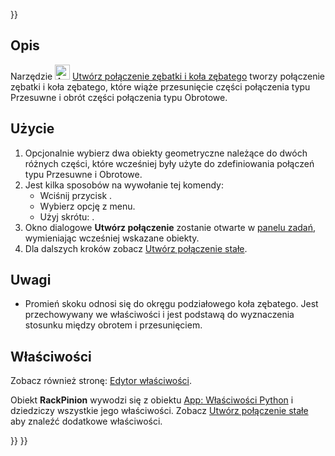 <languages/>

{{UnfinishedDocu{{#translation:}}}}

{{Docnav/pl
|[[Assembly_CreateJointAngle/pl|Utwórz połączenie kątowe]]
|[[Assembly_CreateJointScrew/pl|Utwórz połączenie śrubowe]]
|[[Assembly_Workbench/pl|środowisko pracy Złożenie]]
|IconL=Assembly_CreateJointAngle.svg
|IconR=Assembly_CreateJointScrew.svg
|IconC=Workbench_Assembly.svg
}}

<div class="mw-translate-fuzzy">
{{GuiCommand/pl
|Name=Assembly CreateJointRackPinion
|Name/pl=Złożenie Utwórz połączenie zębatki i koła zębatego
|MenuLocation=Złożenie → Utwórz połączenie zębatki i koła zębatego
|Workbenches=[[Assembly_Workbench/pl|Złożenie]]
|Shortcut={{KEY|Q}}
|Version=1.0
|SeeAlso=
}}
</div>

<span id="Description"></span>
==Opis==

Narzędzie [[Image:Assembly_CreateJointRackPinion.svg|24px]] [[Assembly_CreateJointRackPinion/pl|Utwórz połączenie zębatki i koła zębatego]] tworzy połączenie zębatki i koła zębatego, które wiąże przesunięcie części połączenia typu Przesuwne i obrót części połączenia typu Obrotowe.

<span id="Usage"></span>
==Użycie==

<div class="mw-translate-fuzzy">
# Opcjonalnie wybierz dwa obiekty geometryczne należące do dwóch różnych części, które wcześniej były użyte do zdefiniowania połączeń typu Przesuwne i Obrotowe.
# Jest kilka sposobów na wywołanie tej komendy:
#* Wciśnij przycisk {{Button|[[Image:Assembly_CreateJointRackPinion.svg|16px]] [[Assembly_CreateJointRackPinion/pl|Utwórz połączenie zębatki i koła zębatego]]}}.
#* Wybierz opcję {{MenuCommand|Złożenie → [[Image:Assembly_CreateJointRackPinion.svg|16px]] Utwórz połączenie zębatki i koła zębatego}} z menu.
#* Użyj skrótu: {{KEY|Q}}.
# Okno dialogowe '''Utwórz połączenie''' zostanie otwarte w [[Task_panel/pl|panelu zadań]], wymieniając wcześniej wskazane obiekty.
# Dla dalszych kroków zobacz [[Assembly_CreateJointFixed/pl#Użycie|Utwórz połączenie stałe]].
</div>

<span id="Notes"></span>
==Uwagi==

* Promień skoku odnosi się do okręgu podziałowego koła zębatego. Jest przechowywany we właściwości {{PropertyData|Distance}} i jest podstawą do wyznaczenia stosunku między obrotem i przesunięciem. 

<span id="Properties"></span>
==Właściwości==

Zobacz również stronę: [[Property_editor/pl|Edytor właściwości]].

Obiekt '''RackPinion''' wywodzi się z obiektu [[App_FeaturePython/pl|App: Właściwości Python]] i dziedziczy wszystkie jego właściwości. Zobacz [[Assembly_CreateJointFixed/pl#Właściwości|Utwórz połączenie stałe]] aby znaleźć dodatkowe właściwości.


{{Docnav/pl
|[[Assembly_CreateJointAngle/pl|Utwórz połączenie kątowe]]
|[[Assembly_CreateJointScrew/pl|Utwórz połączenie śrubowe]]
|[[Assembly_Workbench/pl|środowisko pracy Złożenie]]
|IconL=Assembly_CreateJointDistance.svg
|IconR=Assembly_CreateJointScrew.svg
|IconC=Workbench_Assembly.svg
}}

{{Assembly_Tools_navi{{#translation:}}}}
{{Userdocnavi{{#translation:}}}}